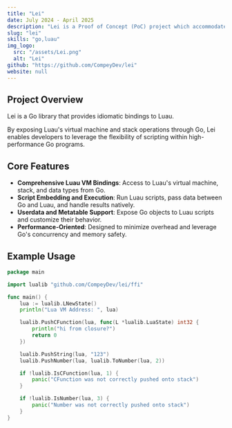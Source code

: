 ```yaml
---
title: "Lei"
date: July 2024 - April 2025
description: "Lei is a Proof of Concept (PoC) project which accommodates a collection of Go bindings to Luau"
slug: "lei"
skills: "go,luau"
img_logo:
  src: "/assets/Lei.png"
  alt: "Lei"
github: "https://github.com/CompeyDev/lei"
website: null
---
```



## Project Overview
Lei is a Go library that provides idiomatic bindings to Luau.

By exposing Luau's virtual machine and stack operations through Go, Lei enables developers to leverage the flexibility of scripting within high-performance Go programs.

## Core Features
- **Comprehensive Luau VM Bindings**: Access to Luau's virtual machine, stack, and data types from Go.
- **Script Embedding and Execution**: Run Luau scripts, pass data between Go and Luau, and handle results natively.
- **Userdata and Metatable Support**: Expose Go objects to Luau scripts and customize their behavior.
- **Performance-Oriented**: Designed to minimize overhead and leverage Go's concurrency and memory safety.


## Example Usage
```go
package main

import lualib "github.com/CompeyDev/lei/ffi"

func main() {
	lua := lualib.LNewState()
	println("Lua VM Address: ", lua)

	lualib.PushCFunction(lua, func(L *lualib.LuaState) int32 {
		println("hi from closure?")
		return 0
	})

	lualib.PushString(lua, "123")
	lualib.PushNumber(lua, lualib.ToNumber(lua, 2))

	if !lualib.IsCFunction(lua, 1) {
		panic("CFunction was not correctly pushed onto stack")
	}

	if !lualib.IsNumber(lua, 3) {
		panic("Number was not correctly pushed onto stack")
	}
}
```